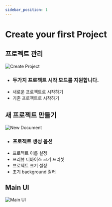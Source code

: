 ```yaml
---
sidebar_position: 1
---
```





<ReactPlayer playing controls url='./video/newProject.mp4'/>


# Create your first Project

## 프로젝트 관리
![Create Project](./img/createProject.png)
  - ### 두가지 프로젝트 시작 모드를 지원합니다.
- 새로운 프로젝트로 시작하기
- 기존 프로젝트로 시작하기


## 새 프로젝트 만들기
![New Document](./img/newDocument.png)




   - ### 프로젝트 생성 옵션
- 프로젝트 이름 설정
- 프리뷰 디바이스 크기 프리셋
- 프로젝트 크기 설정
- 초기 background 컬러


## Main UI
![Main UI](./img/mainUI.png)
